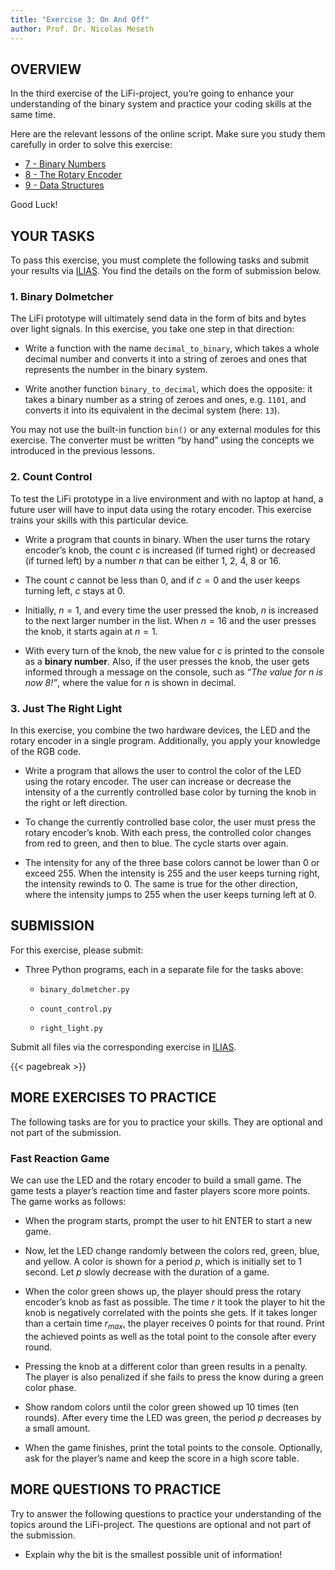 ```yaml
---
title: "Exercise 3: On And Off"
author: Prof. Dr. Nicolas Meseth
---
```


## OVERVIEW

In the third exercise of the LiFi-project, you're going to enhance your understanding of the binary system and practice your coding skills at the same time. 

Here are the relevant lessons of the online script. Make sure you study them carefully in order to solve this exercise:

-   [7 - Binary Numbers](https://lifi.datalit.de/lifi-project/binary-numbers)
-   [8 - The Rotary Encoder](https://lifi.datalit.de/lifi-project/the-rotary-encoder)
-   [9 - Data Structures](https://lifi.datalit.de/lifi-project/data-structures)

Good Luck!

## YOUR TASKS

To pass this exercise, you must complete the following tasks and submit your results via [ILIAS](https://lms.hs-osnabrueck.de). You find the details on the form of submission below.

### 1. Binary Dolmetcher

The LiFi prototype will ultimately send data in the form of bits and bytes over light signals. In this exercise, you take one step in that direction:

- Write a function with the name `decimal_to_binary`, which takes a whole decimal number and converts it into a string of zeroes and ones that represents the number in the binary system. 

- Write another function `binary_to_decimal`, which does the opposite: it takes a binary number as a string of zeroes and ones, e.g. `1101`, and converts it into its equivalent in the decimal system (here: `13`).

You may not use the built-in function `bin()` or any external modules for this exercise. The converter must be written "by hand" using the concepts we introduced in the previous lessons.

### 2. Count Control

To test the LiFi prototype in a live environment and with no laptop at hand, a future user will have to input data using the rotary encoder. This exercise trains your skills with this particular device.

- Write a program that counts in binary. When the user turns the rotary encoder's knob, the count $c$ is increased (if turned right) or decreased (if turned left) by a number $n$ that can be either 1, 2, 4, 8 or 16.

- The count $c$ cannot be less than 0, and if $c = 0$ and the user keeps turning left, $c$ stays at 0.

- Initially, $n = 1$, and every time the user pressed the knob, $n$ is increased to the next larger number in the list. When $n=16$ and the user presses the knob, it starts again at $n=1$.    

- With every turn of the knob, the new value for $c$ is printed to the console as a **binary number**. Also, if the user presses the knob, the user gets informed through a message on the console, such as *"The value for $n$ is now 8!"*, where the value for $n$ is shown in decimal.


### 3. Just The Right Light

In this exercise, you combine the two hardware devices, the LED and the rotary encoder in a single program. Additionally, you apply your knowledge of the RGB code.

- Write a program that allows the user to control the color of the LED using the rotary encoder. The user can increase or decrease the intensity of a the currently controlled base color by turning the knob in the right or left direction.

- To change the currently controlled base color, the user must press the rotary encoder's knob. With each press, the controlled color changes from red to green, and then to blue. The cycle starts over again.

- The intensity for any of the three base colors cannot be lower than 0 or exceed 255. When the intensity is 255 and the user keeps turning right, the intensity rewinds to 0. The same is true for the other direction, where the intensity jumps to 255 when the user keeps turning left at 0.

## SUBMISSION

For this exercise, please submit:

-   Three Python programs, each in a separate file for the tasks above:

    -   `binary_dolmetcher.py`

    -   `count_control.py`

    -   `right_light.py`

Submit all files via the corresponding exercise in [ILIAS](https://lms.hs-osnabrueck.de).

{{< pagebreak >}}


## MORE EXERCISES TO PRACTICE

The following tasks are for you to practice your skills. They are optional and not part of the submission.

### Fast Reaction Game

We can use the LED and the rotary encoder to build a small game. The game tests a player's reaction time and faster players score more points. The game works as follows:

- When the program starts, prompt the user to hit ENTER to start a new game.

- Now, let the LED change randomly between the colors red, green, blue, and yellow. A color is shown for a period $p$, which is initially set to 1 second. Let $p$ slowly decrease with the duration of a game.

- When the color green shows up, the player should press the rotary encoder's knob as fast as possible. The time $r$ it took the player to hit the knob is negatively correlated with the points she gets. If it takes longer than a certain time $r_{max}$, the player receives 0 points for that round. Print the achieved points as well as the total point to the console after every round.

- Pressing the knob at a different color than green results in a penalty. The player is also penalized if she fails to press the know during a green color phase.

- Show random colors until the color green showed up 10 times (ten rounds). After every time the LED was green, the period $p$ decreases by a small amount.

- When the game finishes, print the total points to the console. Optionally, ask for the player's name and keep the score in a high score table.


## MORE QUESTIONS TO PRACTICE

Try to answer the following questions to practice your understanding of the topics around the LiFi-project. The questions are optional and not part of the submission.

-   Explain why the bit is the smallest possible unit of information!
